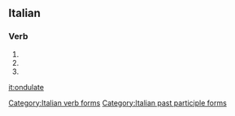 ==Italian==

===Verb===
{{head|it|verb form}}

# {{conjugation of|ondulare||2|p|pres|ind|lang=it}}
# {{conjugation of|ondulare||2|p|imp|lang=it}}
# {{feminine plural of|ondulato|lang=it}}

[[Category:Italian verb forms]]
[[Category:Italian past participle forms]]

[[it:ondulate]]